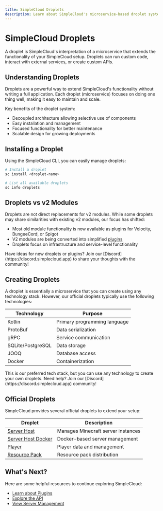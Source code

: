 ```yaml
---
title: SimpleCloud Droplets
description: Learn about SimpleCloud's microservice-based droplet system for extending functionality
---
```


# SimpleCloud Droplets

A droplet is SimpleCloud's interpretation of a microservice that extends the functionality of your SimpleCloud setup. Droplets can run custom code, interact with external services, or create custom APIs.

## Understanding Droplets

Droplets are a powerful way to extend SimpleCloud's functionality without writing a full application. Each droplet (microservice) focuses on doing one thing well, making it easy to maintain and scale.

Key benefits of the droplet system:

- Decoupled architecture allowing selective use of components
- Easy installation and management
- Focused functionality for better maintenance
- Scalable design for growing deployments

## Installing a Droplet

Using the SimpleCloud CLI, you can easily manage droplets:

```bash
# Install a droplet
sc install <droplet-name>

# List all available droplets
sc info droplets
```

## Droplets vs v2 Modules

Droplets are not direct replacements for v2 modules. While some droplets may share similarities with existing v2 modules, our focus has shifted:

- Most old module functionality is now available as plugins for Velocity, BungeeCord, or Spigot
- V2 modules are being converted into simplified [plugins](/manual/plugin/overview)
- Droplets focus on infrastructure and service-level functionality

<Callout>
  Have ideas for new droplets or plugins? Join our
  [Discord](https://discord.simplecloud.app) to share your thoughts with the
  community!
</Callout>

## Creating Droplets

A droplet is essentially a microservice that you can create using any technology stack. However, our official droplets typically use the following technologies:

| Technology        | Purpose                      |
| ----------------- | ---------------------------- |
| Kotlin            | Primary programming language |
| ProtoBuf          | Data serialization           |
| gRPC              | Service communication        |
| SQLite/PostgreSQL | Data storage                 |
| JOOQ              | Database access              |
| Docker            | Containerization             |

<Callout>
  This is our preferred tech stack, but you can use any technology to create
  your own droplets. Need help? Join our
  [Discord](https://discord.simplecloud.app) community!
</Callout>

## Official Droplets

SimpleCloud provides several official droplets to extend your setup:

| Droplet                                                 | Description                        |
| ------------------------------------------------------- | ---------------------------------- |
| [Server Host](/manual/droplet/serverhost)               | Manages Minecraft server instances |
| [Server Host Docker](/manual/droplet/serverhost-docker) | Docker-based server management     |
| [Player](/manual/droplet/player)                        | Player data and management         |
| [Resource Pack](/manual/droplet/resourcepack)           | Resource pack distribution         |

## What's Next?

Here are some helpful resources to continue exploring SimpleCloud:

- [Learn about Plugins](/manual/plugin/overview)
- [Explore the API](/manual/api)
- [View Server Management](/manual/resources/servers)
